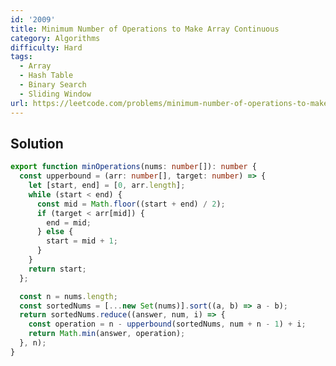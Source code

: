 ```yaml
---
id: '2009'
title: Minimum Number of Operations to Make Array Continuous
category: Algorithms
difficulty: Hard
tags:
  - Array
  - Hash Table
  - Binary Search
  - Sliding Window
url: https://leetcode.com/problems/minimum-number-of-operations-to-make-array-continuous
---
```


## Solution

```typescript filename="solution.ts" copy
export function minOperations(nums: number[]): number {
  const upperbound = (arr: number[], target: number) => {
    let [start, end] = [0, arr.length];
    while (start < end) {
      const mid = Math.floor((start + end) / 2);
      if (target < arr[mid]) {
        end = mid;
      } else {
        start = mid + 1;
      }
    }
    return start;
  };

  const n = nums.length;
  const sortedNums = [...new Set(nums)].sort((a, b) => a - b);
  return sortedNums.reduce((answer, num, i) => {
    const operation = n - upperbound(sortedNums, num + n - 1) + i;
    return Math.min(answer, operation);
  }, n);
}
```

